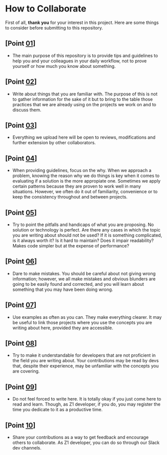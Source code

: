# How to Collaborate

First of all, **thank you** for your interest in this project. Here are some things to consider before
submitting to this repository.

## [Point [01](#point-01)]

- The main purpose of this repository is to provide tips and guidelines to help you and your colleagues in your daily workflow, not to prove yourself or how much you know about something.

## [Point [02](#point-02)]

- Write about things that you are familiar with. The purpose of this is not to gather information for the sake of it but to bring to the table those practices that we are already using on the projects we work on and to discuss them.

## [Point [03](#point-03)]

- Everything we upload here will be open to reviews, modifications and further extension by other collaborators.

## [Point [04](#point-04)]

- When providing guidelines, focus on the why. When we approach a problem, knowing the reason why we do things is key when it comes to evaluating if a solution is the more appropiate one. Sometimes we apply certain patterns because they are proven to work well in many situations. However, we often do it out of familiarity, convenience or to keep the consistency throughout and between projects.

## [Point [05](#point-05)]

- Try to point the pitfalls and handicaps of what you are proposing. No solution or technology is perfect. Are there any cases in which the topic you are writing about should not be used? If it is something complicated, is it always worth it? Is it hard to maintain? Does it impair readability? Makes code simpler but at the expense of performance?

## [Point [06](#point-06)]

- Dare to make mistakes. You should be careful about not giving wrong information; however, we all make mistakes and obvious blunders are going to be easily found and corrected, and you will learn about something that you may have been doing wrong.

## [Point [07](#point-07)]

- Use examples as often as you can. They make everything clearer. It may be useful to link those projects where you use
  the concepts you are writing about here, provided they are accessible.

## [Point [08](#point-08)]

- Try to make it understandable for developers that are not proficient in the field you are writing about. Your contributions may be read by devs that, despite their experience, may be unfamiliar with the concepts you are covering.

## [Point [09](#point-09)]

- Do not feel forced to write here. It is totally okay if you just come here to read and learn. Though, as Z1 developer, if you do, you may register the time you dedicate to it as a productive time.

## [Point [10](#point-10)]
- Share your contributions as a way to get feedback and encourage others to collaborate. As Z1 developer, you can do so through our Slack dev channels.


